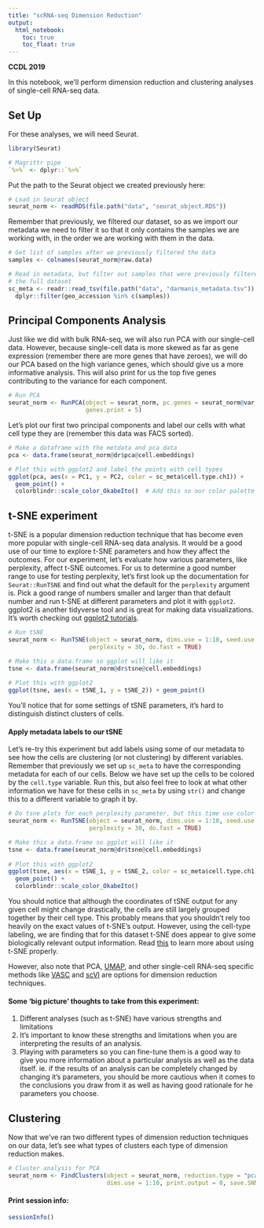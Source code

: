 ```yaml
---
title: "scRNA-seq Dimension Reduction"
output:   
  html_notebook: 
    toc: true
    toc_float: true
---
```


**CCDL 2019**

In this notebook, we'll perform dimension reduction and clustering analyses of 
single-cell RNA-seq data. 

## Set Up 
For these analyses, we will need Seurat.
```r
library(Seurat)

# Magrittr pipe
`%>%` <- dplyr::`%>%`
```

Put the path to the Seurat object we created previously here:
```r
# Load in Seurat object
seurat_norm <- readRDS(file.path("data", "seurat_object.RDS"))
```

Remember that previously, we filtered our dataset, so as we import our metadata
we need to filter it so that it only contains the samples we are working with, 
in the order we are working with them in the data. 
```r
# Get list of samples after we previously filtered the data
samples <- colnames(seurat_norm@raw.data)

# Read in metadata, but filter out samples that were previously filtered out of 
# the full dataset
sc_meta <- readr::read_tsv(file.path("data", "darmanis_metadata.tsv")) %>% 
  dplyr::filter(geo_accession %in% c(samples))
```

## Principal Components Analysis
Just like we did with bulk RNA-seq, we will also run PCA with our single-cell data. 
However, because single-cell data is more skewed as far as gene expression
(remember there are more genes that have zeroes), we will do our PCA based on the 
high variance genes, which should give us a more informative analysis.
This will also print for us the top five genes contributing to the variance for 
each component. 
```r
# Run PCA
seurat_norm <- RunPCA(object = seurat_norm, pc.genes = seurat_norm@var.genes,
                      genes.print = 5)
```

Let's plot our first two principal components and label our cells with what cell
type they are (remember this data was FACS sorted).
```r
# Make a dataframe with the metdata and pca data
pca <- data.frame(seurat_norm@dr$pca@cell.embeddings)

# Plot this with ggplot2 and label the points with cell types
ggplot(pca, aes(x = PC1, y = PC2, color = sc_meta$cell.type.ch1)) + 
  geom_point() +
  colorblindr::scale_color_OkabeIto()  # Add this so our color palette is colorblindness friendly
```

## t-SNE experiment
t-SNE is a popular dimension reduction technique that has become even more popular
with single-cell RNA-seq data analysis. 
It would be a good use of our time to explore t-SNE parameters and how they 
affect the outcomes.
For our experiment, let's evaluate how various parameters, like perplexity,
affect t-SNE outcomes.
For us to determine a good number range to use for testing perplexity, let's 
first look up the documentation for `Seurat::RunTSNE` and find out what the 
default for the `perplexity` argument is. 
Pick a good range of numbers smaller and larger than that default number and 
run t-SNE at different parameters and plot it with `ggplot2`. 
ggplot2 is another tidyverse tool and is great for making data visualizations.
It's worth checking out [ggplot2 tutorials](https://ggplot2.tidyverse.org/index.html). 
```r
# Run tSNE 
seurat_norm <- RunTSNE(object = seurat_norm, dims.use = 1:10, seed.use = 1234, 
                       perplexity = 30, do.fast = TRUE)

# Make this a data.frame so ggplot will like it
tsne <- data.frame(seurat_norm@dr$tsne@cell.embeddings)
  
# Plot this with ggplot2
ggplot(tsne, aes(x = tSNE_1, y = tSNE_2)) + geom_point() 
```
You'll notice that for some settings of tSNE parameters, it's hard to distinguish
distinct clusters of cells.
  
#### Apply metadata labels to our tSNE
Let's re-try this experiment but add labels using some of our metadata to see 
how the cells are clustering (or not clustering) by different variables. 
Remember that previously we set up `sc_meta` to have the corresponding
metadata for each of our cells. 
Below we have set up the cells to be colored by the `cell.type` variable. 
Run this, but also feel free to look at what other information we have for these
cells in `sc_meta` by using `str()` and change this to a different variable to 
graph it by.
```r
# Do tsne plots for each perplexity parameter, but this time use color argument
seurat_norm <- RunTSNE(object = seurat_norm, dims.use = 1:10, seed.use = 1234, 
                       perplexity = 30, do.fast = TRUE)

# Make this a data.frame so ggplot will like it
tsne <- data.frame(seurat_norm@dr$tsne@cell.embeddings)
  
# Plot this with ggplot2
ggplot(tsne, aes(x = tSNE_1, y = tSNE_2, color = sc_meta$cell.type.ch1)) + 
  geom_point() + 
  colorblindr::scale_color_OkabeIto() 
```
You should notice that although the coordinates of tSNE output for any given 
cell might change drastically, the cells are still largely grouped together by
their cell type. 
This probably means that you shouldn't rely too heavily on the exact values of
t-SNE's output. 
However, using the cell-type labeling, we are finding that for this dataset t-SNE
does appear to give some biologically relevant output information. 
Read [this](https://distill.pub/2016/misread-tsne/) to learn more about using 
t-SNE properly. 
  
However, also note that PCA, [UMAP](https://github.com/lmcinnes/umap), and 
other single-cell RNA-seq specific methods like 
[VASC](https://www.sciencedirect.com/science/article/pii/S167202291830439X) 
and [scVI](https://scvi.readthedocs.io/en/master/readme.html) are options for 
dimension reduction techniques.

#### Some 'big picture' thoughts to take from this experiment: 
1) Different analyses (such as t-SNE) have various strengths and limitations 
2) It's important to know these strengths and limitations when you are 
   interpreting the results of an analysis.
3) Playing with parameters so you can fine-tune them is a good way to give you more
   information about a particular analysis as well as the data itself. 
   ie. if the results of an analysis can be completely changed by changing it's
   parameters, you should be more cautious when it comes to the conclusions you
   draw from it as well as having good rationale for he parameters you choose. 

## Clustering 
Now that we've ran two different types of dimension reduction techniques on our 
data, let's see what types of clusters each type of dimension reduction makes. 
```r
# Cluster analysis for PCA
seurat_norm <- FindClusters(object = seurat_norm, reduction.type = "pca",
                            dims.use = 1:10, print.output = 0, save.SNN = TRUE)
```

#### Print session info:
```r
sessionInfo()
```
